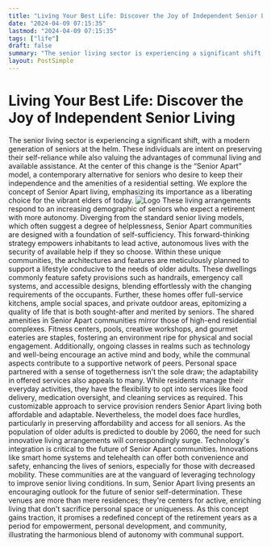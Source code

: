 ```yaml
---
title: "Living Your Best Life: Discover the Joy of Independent Senior Living"
date: "2024-04-09 07:15:35"
lastmod: "2024-04-09 07:15:35"
tags: ["life"]
draft: false
summary: "The senior living sector is experiencing a significant shift, with a modern generation of seniors at the helm. These individuals are intent on preserving their self-reliance while also valuing the advantages of communal living and available assistance. At the center of this change is the “Senior Apart” model, a contemporary alternative for seniors who desire to keep their independence and the amenities of a residential setting. We explore the concept of Senior Apart living, emphasizing its importance as a liberating choice for the vibrant elders of today."
layout: PostSimple
---
```

# Living Your Best Life: Discover the Joy of Independent Senior Living
The senior living sector is experiencing a significant shift, with a modern generation of seniors at the helm. These individuals are intent on preserving their self-reliance while also valuing the advantages of communal living and available assistance. At the center of this change is the “Senior Apart” model, a contemporary alternative for seniors who desire to keep their independence and the amenities of a residential setting. We explore the concept of Senior Apart living, emphasizing its importance as a liberating choice for the vibrant elders of today.
<img alt="Logo" src="https://cdn.seniorsselection.com/src_image/cde005a3bdc7c5d9c35c43c63b88131c.webp"/>
These living arrangements respond to an increasing demographic of seniors who expect a retirement with more autonomy. Diverging from the standard senior living models, which often suggest a degree of helplessness, Senior Apart communities are designed with a foundation of self-sufficiency. This forward-thinking strategy empowers inhabitants to lead active, autonomous lives with the security of available help if they so choose.
Within these unique communities, the architectures and features are meticulously planned to support a lifestyle conducive to the needs of older adults. These dwellings commonly feature safety provisions such as handrails, emergency call systems, and accessible designs, blending effortlessly with the changing requirements of the occupants. Further, these homes offer full-service kitchens, ample social spaces, and private outdoor areas, epitomizing a quality of life that is both sought-after and merited by seniors.
The shared amenities in Senior Apart communities mirror those of high-end residential complexes. Fitness centers, pools, creative workshops, and gourmet eateries are staples, fostering an environment ripe for physical and social engagement. Additionally, ongoing classes in realms such as technology and well-being encourage an active mind and body, while the communal aspects contribute to a supportive network of peers.
Personal space partnered with a sense of togetherness isn't the sole draw; the adaptability in offered services also appeals to many. While residents manage their everyday activities, they have the flexibility to opt into services like food delivery, medication oversight, and cleaning services as required. This customizable approach to service provision renders Senior Apart living both affordable and adaptable.
Nevertheless, the model does face hurdles, particularly in preserving affordability and access for all seniors. As the population of older adults is predicted to double by 2060, the need for such innovative living arrangements will correspondingly surge.
Technology's integration is critical to the future of Senior Apart communities. Innovations like smart home systems and telehealth can offer both convenience and safety, enhancing the lives of seniors, especially for those with decreased mobility. These communities are at the vanguard of leveraging technology to improve senior living conditions.
In sum, Senior Apart living presents an encouraging outlook for the future of senior self-determination. These venues are more than mere residences; they're centers for active, enriching living that don't sacrifice personal space or uniqueness. As this concept gains traction, it promises a redefined concept of the retirement years as a period for empowerment, personal development, and community, illustrating the harmonious blend of autonomy with communal support.
        